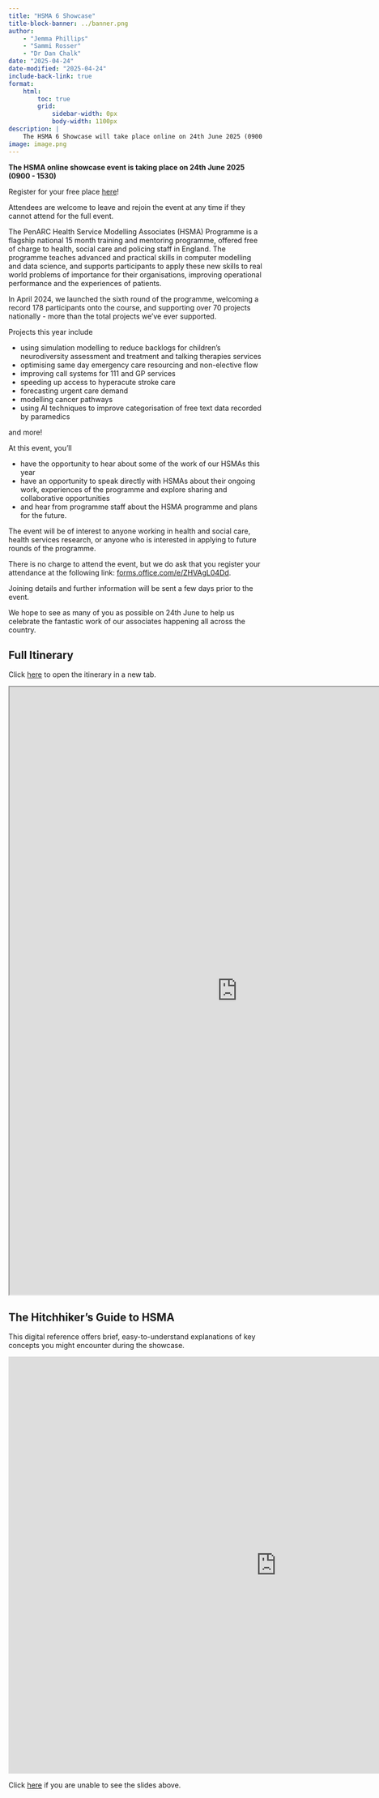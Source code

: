 ```yaml
---
title: "HSMA 6 Showcase"
title-block-banner: ../banner.png
author:
    - "Jemma Phillips"
    - "Sammi Rosser"
    - "Dr Dan Chalk"
date: "2025-04-24"
date-modified: "2025-04-24"
include-back-link: true
format:
    html:
        toc: true
        grid:
            sidebar-width: 0px
            body-width: 1100px
description: |
    The HSMA 6 Showcase will take place online on 24th June 2025 (0900 - 1530). Register now!
image: image.png
---
```


**The HSMA online showcase event is taking place on 24th June 2025 (0900 - 1530)**

:::{.callout-tip appearance="simple"}
Register for your free place [here](https://forms.office.com/e/ZHVAgL04Dd)!

Attendees are welcome to leave and rejoin the event at any time if they cannot attend for the full event.
:::

The PenARC Health Service Modelling Associates (HSMA) Programme is a flagship national 15 month training and mentoring programme, offered free of charge to health, social care and policing staff in England. The programme teaches advanced and practical skills in computer modelling and data science, and supports participants to apply these new skills to real world problems of importance for their organisations, improving operational performance and the experiences of patients.

In April 2024, we launched the sixth round of the programme, welcoming a record 178 participants onto the course, and supporting over 70 projects nationally - more than the total projects we’ve ever supported.

Projects this year include

- using simulation modelling to reduce backlogs for children’s neurodiversity assessment and treatment and talking therapies services
- optimising same day emergency care resourcing and non-elective flow
- improving call systems for 111 and GP services
- speeding up access to hyperacute stroke care
- forecasting urgent care demand
- modelling cancer pathways
- using AI techniques to improve categorisation of free text data recorded by paramedics

and more!

At this event, you’ll

- have the opportunity to hear about some of the work of our HSMAs this year
- have an opportunity to speak directly with HSMAs about their ongoing work, experiences of the programme and explore sharing and collaborative opportunities
- and hear from programme staff about the HSMA programme and plans for the future.

The event will be of interest to anyone working in health and social care, health services research, or anyone who is interested in applying to future rounds of the programme.

There is no charge to attend the event, but we do ask that you register your attendance at the following link: [forms.office.com/e/ZHVAgL04Dd](https://forms.office.com/e/ZHVAgL04Dd).

Joining details and further information will be sent a few days prior to the event.

We hope to see as many of you as possible on 24th June to help us celebrate the fantastic work of our associates happening all across the country.

## Full Itinerary

Click [here](https://docs.google.com/document/d/e/2PACX-1vQNPrOKEy1VtMbCqQkQUma2OJy_FAmE5ul1LV-Mti0JkebFH3CVW_IGRTiNzKWobw/pub) to open the itinerary in a new tab.

```{=html}
<iframe width="900" height="1200" src="https://docs.google.com/document/d/e/2PACX-1vQNPrOKEy1VtMbCqQkQUma2OJy_FAmE5ul1LV-Mti0JkebFH3CVW_IGRTiNzKWobw/pub?embedded=true" title="HSMA 6 Showcase Itinerary"></iframe>
```

## The Hitchhiker's Guide to HSMA

This digital reference offers brief, easy-to-understand explanations of key concepts you might encounter during the showcase.

```{=html}
<iframe src="https://docs.google.com/presentation/d/e/2PACX-1vQhI2_-YF7sAhFfEqmna18jHcyPPHZtKa0niDIo__9-BWtSXmAdMSXrrXGjdY43QhW_t-RQEQ58gARq/pubembed?start=false&loop=false&delayms=600000000" frameborder="0" width="1058" height="823" allowfullscreen="true" mozallowfullscreen="true" webkitallowfullscreen="true"></iframe>
```

Click [here](https://docs.google.com/presentation/d/e/2PACX-1vQhI2_-YF7sAhFfEqmna18jHcyPPHZtKa0niDIo__9-BWtSXmAdMSXrrXGjdY43QhW_t-RQEQ58gARq/pubembed?start=false&loop=false&delayms=600000000) if you are unable to see the slides above.

